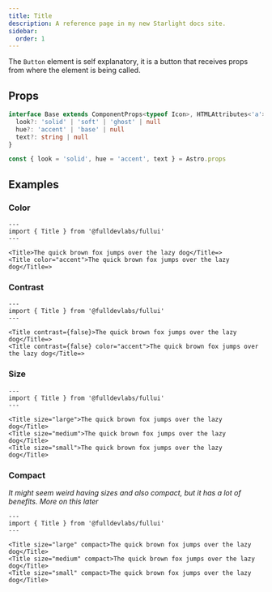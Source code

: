 ```yaml
---
title: Title
description: A reference page in my new Starlight docs site.
sidebar:
  order: 1
---
```


The `Button` element is self explanatory, it is a button that receives props from where the element is being called.
## Props
```ts
interface Base extends ComponentProps<typeof Icon>, HTMLAttributes<'a'> {
  look?: 'solid' | 'soft' | 'ghost' | null
  hue?: 'accent' | 'base' | null
  text?: string | null
}

const { look = 'solid', hue = 'accent', text } = Astro.props
```


## Examples
### Color
```astro live
---
import { Title } from '@fulldevlabs/fullui'
---

<Title>The quick brown fox jumps over the lazy dog</Title=>   
<Title color="accent">The quick brown fox jumps over the lazy dog</Title=>  
```

### Contrast
```astro live
---
import { Title } from '@fulldevlabs/fullui'
---

<Title contrast={false}>The quick brown fox jumps over the lazy dog</Title=>   
<Title contrast={false} color="accent">The quick brown fox jumps over the lazy dog</Title=>  
```

### Size
```astro live
---
import { Title } from '@fulldevlabs/fullui'
---

<Title size="large">The quick brown fox jumps over the lazy dog</Title>   
<Title size="medium">The quick brown fox jumps over the lazy dog</Title>  
<Title size="small">The quick brown fox jumps over the lazy dog</Title>   
```

### Compact
*It might seem weird having sizes and also compact, but it has a lot of benefits. More on this later*
```astro live
---
import { Title } from '@fulldevlabs/fullui'
---

<Title size="large" compact>The quick brown fox jumps over the lazy dog</Title>   
<Title size="medium" compact>The quick brown fox jumps over the lazy dog</Title>  
<Title size="small" compact>The quick brown fox jumps over the lazy dog</Title>   
```

